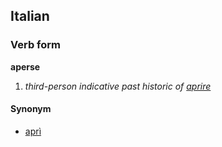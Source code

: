 ==Italian==
===Verb form===
'''aperse'''

# ''third-person indicative past historic of [[aprire]]''

====Synonym====
*[[aprì]]